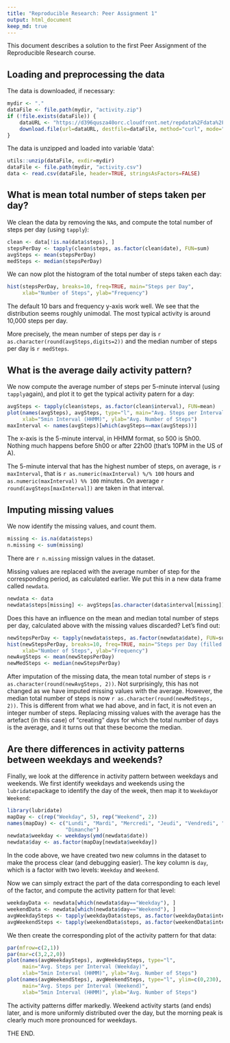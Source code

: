 ```yaml
---
title: "Reproducible Research: Peer Assignment 1"
output: html_document
keep_md: true
---
```


This document describes a solution to the first Peer Assignment of the Reproducible Research course.

## Loading and preprocessing the data

The data is downloaded, if necessary:
```r
mydir <- "."
dataFile <- file.path(mydir, "activity.zip")
if (!file.exists(dataFile)) {
    dataURL <- "https://d396qusza40orc.cloudfront.net/repdata%2Fdata%2Factivity.zip"
    download.file(url=dataURL, destfile=dataFile, method="curl", mode="wb")
}
```
The data is unzipped and loaded into variable 'data':
```r
utils::unzip(dataFile, exdir=mydir)
dataFile <- file.path(mydir, "activity.csv")
data <- read.csv(dataFile, header=TRUE, stringsAsFactors=FALSE)
```


## What is mean total number of steps taken per day?

We clean the data by removing the `NA`s, and compute the total number of steps per day (using `tapply`):
```r
clean <- data[!is.na(data$steps), ]
stepsPerDay <- tapply(clean$steps, as.factor(clean$date), FUN=sum)
avgSteps <- mean(stepsPerDay)
medSteps <- median(stepsPerDay)
```

We can now plot the histogram of the total number of steps taken each day:
```r
hist(stepsPerDay, breaks=10, freq=TRUE, main="Steps per Day",
     xlab="Number of Steps", ylab="Frequency")
```

The default 10 bars and frequency y-axis work well. We see that the distribution seems roughly unimodal. The most typical activity is around 10,000 steps per day.

More precisely, the mean number of steps per day is `r as.character(round(avgSteps,digits=2))` and the median number of steps per day is `r medSteps`.


## What is the average daily activity pattern?

We now compute the average number of steps per 5-minute interval (using `tapply`again), and plot it to get the typical activity patern for a day:
```r
avgSteps <- tapply(clean$steps, as.factor(clean$interval), FUN=mean)
plot(names(avgSteps), avgSteps, type="l", main="Avg. Steps per Interval", 
     xlab="5min Interval (HHMM)", ylab="Avg. Number of Steps")
maxInterval <- names(avgSteps)[which(avgSteps==max(avgSteps))]
```

The x-axis is the 5-minute interval, in HHMM format, so 500 is 5h00. Nothing much happens before 5h00 or after 22h00 (that's 10PM in the US of A).

The 5-minute interval that has the highest number of steps, on average, is `r maxInterval`, that is `r as.numeric(maxInterval) %/% 100` hours and `as.numeric(maxInterval) %% 100` minutes. On average `r round(avgSteps[maxInterval])` are taken in that interval.

## Imputing missing values

We now identify the missing values, and count them.
```r
missing <- is.na(data$steps)
n.missing <- sum(missing)
```
There are `r n.missing` missign values in the dataset.

Missing values are replaced with the average number of step for the corresponding period, as calculated earlier. We put this in a new data frame called `newdata`.
```r
newdata <- data
newdata$steps[missing] <- avgSteps[as.character(data$interval[missing])]
```

Does this have an influence on the mean and median total number of steps per day, calculated above with the missing values discarded? Let's find out:
```r
newStepsPerDay <- tapply(newdata$steps, as.factor(newdata$date), FUN=sum)
hist(newStepsPerDay, breaks=10, freq=TRUE, main="Steps per Day (filled in)",
     xlab="Number of Steps", ylab="Frequency")
newAvgSteps <- mean(newStepsPerDay)
newMedSteps <- median(newStepsPerDay)
```
After imputation of the missing data, the mean total number of steps is `r as.character(round(newAvgSteps, 2))`. Not surprisingly, this has not changed as we have imputed missing values with the average. However, the median total number of steps is now `r as.character(round(newMedSteps, 2))`. This is different from what we had above, and in fact, it is not even an integer number of steps. Replacing missing values with the average has the artefact (in this case) of "creating" days for which the total number of days is the average, and it turns out that these become the median.


## Are there differences in activity patterns between weekdays and weekends?

Finally, we look at the difference in activity pattern between weekdays and weekends. We first identify weekdays and weekends using the `lubridate`package to identify the day of the week, then map it to `Weekday`or `Weekend`:
```r
library(lubridate)
mapDay <- c(rep("Weekday", 5), rep("Weekend", 2))
names(mapDay) <- c("Lundi", "Mardi", "Mercredi", "Jeudi", "Vendredi", "Samedi", 
                   "Dimanche")
newdata$weekday <- weekdays(ymd(newdata$date))
newdata$day <- as.factor(mapDay[newdata$weekday])
```
In the code above, we have created two new columns in the dataset to make the process clear (and debugging easier). The key column is `day`, which is a factor with two levels: `Weekday` and `Weekend`.

Now we can simply extract the part of the data corresponding to each level of the factor, and compute the activity pattern for that level:
```r
weekdayData <- newdata[which(newdata$day=="Weekday"), ]
weekendData <- newdata[which(newdata$day=="Weekend"), ]
avgWeekdaySteps <- tapply(weekdayData$steps, as.factor(weekdayData$interval), FUN=mean)
avgWeekendSteps <- tapply(weekendData$steps, as.factor(weekendData$interval), FUN=mean)
```
We then create the corresponding plot of the activity pattern for that data:
```r
par(mfrow=c(2,1))
par(mar=c(3,2,2,0))
plot(names(avgWeekdaySteps), avgWeekdaySteps, type="l",
     main="Avg. Steps per Interval (Weekday)", 
     xlab="5min Interval (HHMM)", ylab="Avg. Number of Steps")
plot(names(avgWeekendSteps), avgWeekendSteps, type="l", ylim=c(0,230),
     main="Avg. Steps per Interval (Weekend)", 
     xlab="5min Interval (HHMM)", ylab="Avg. Number of Steps")
```

The activity patterns differ markedly. Weekend activity starts (and ends) later, and is more uniformly distributed over the day, but the morning peak is clearly much more pronounced for weekdays.

THE END.

